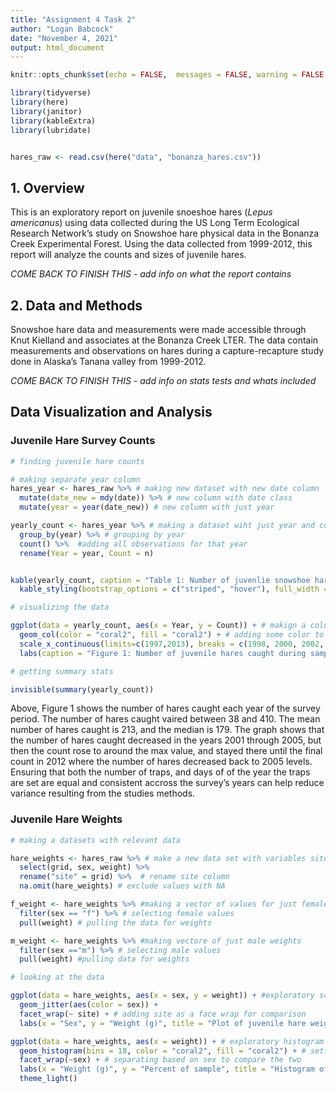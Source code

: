 ```yaml
---
title: "Assignment 4 Task 2"
author: "Logan Babcock"
date: "November 4, 2021"
output: html_document
---
```


```r
knitr::opts_chunk$set(echo = FALSE,  messages = FALSE, warning = FALSE, fig.align = "center")

library(tidyverse)
library(here)
library(janitor)
library(kableExtra)
library(lubridate)


hares_raw <- read.csv(here("data", "bonanza_hares.csv"))

```

## 1. Overview
This is an exploratory report on juvenile snoeshoe hares (*Lepus americanus*) using data collected during the  US Long Term Ecological Research Network's study on Snowshoe hare physical data in the Bonanza Creek Experimental Forest. Using the data collected from 1999-2012, this report will analyze the counts and sizes of juvenile hares.

*COME BACK TO FINISH THIS  - add info on what the report contains*

## 2. Data and Methods
Snowshoe hare data and measurements were made accessible through Knut Kielland and associates at the Bonanza Creek LTER. The data contain measurements and observations on hares during a capture-recapture study done in Alaska's Tanana valley from 1999-2012. 

*COME BACK TO FINISH THIS - add info on stats tests and whats included* 

## Data Visualization and Analysis

### Juvenile Hare Survey Counts

```r

# finding juvenile hare counts

# making separate year column
hares_year <- hares_raw %>% # making new dataset with new date column
  mutate(date_new = mdy(date)) %>% # new column with date class
  mutate(year = year(date_new)) # new column with just year

yearly_count <- hares_year %>% # making a dataset wiht just year and count
  group_by(year) %>% # grouping by year
  count() %>%  #adding all observations for that year
  rename(Year = year, Count = n)


kable(yearly_count, caption = "Table 1: Number of juvenlie snowshoe hares caught per year" , align = "l") %>% # making a finalized table with title
  kable_styling(bootstrap_options = c("striped", "hover"), full_width = F, position = "left", wraptable_width = 0) # customizing table

# visualizing the data

ggplot(data = yearly_count, aes(x = Year, y = Count)) + # makign a column chart to display counts
  geom_col(color = "coral2", fill = "coral2") + # adding some color to the graph
  scale_x_continuous(limits=c(1997,2013), breaks = c(1998, 2000, 2002, 2004, 2006, 2008, 2010, 2012)) + #setting the x ais labels
  labs(caption = "Figure 1: Number of juvenile hares caught during sampling from 1998-2012, shown through bar chart with height representing number of individual hares.", title = "Hares caught each year (Babcock)") # adding a title and figure caption

# getting summary stats

invisible(summary(yearly_count))
```

Above, Figure 1 shows the number of hares caught each year of the survey period. The number of hares caught vaired between 38 and 410. The mean number of hares caught is 213, and the median is 179. The graph shows that the number of hares caught decreased in the years 2001 through 2005, but then the count rose to around the max value, and stayed there until the final count in 2012 where the number of hares decreased back to 2005 levels. Ensuring that both the number of traps, and days of of the year the traps are set are equal and consistent accross the survey's years can help reduce variance resulting from the studies methods. 

### Juvenile Hare Weights

```r
# making a datasets with relevant data

hare_weights <- hares_raw %>% # make a new data set with variables site sex and weight
  select(grid, sex, weight) %>% 
  rename("site" = grid) %>%  # rename site column 
  na.omit(hare_weights) # exclude values with NA

f_weight <- hare_weights %>% #making a vector of values for just female hare weights
  filter(sex == "f") %>% # selecting female values
  pull(weight) # pulling the data for weights

m_weight <- hare_weights %>% #making vectore of just male weights
  filter(sex =="m") %>% # selecting male values
  pull(weight) #pulling data for weights

# looking at the data

ggplot(data = hare_weights, aes(x = sex, y = weight)) + #exploratory scatter plot graph
  geom_jitter(aes(color = sex)) +
  facet_wrap(~ site) + # adding site as a face wrap for comparison
  labs(x = "Sex", y = "Weight (g)", title = "Plot of juvenile hare weight by sex faceted by site (Babcock)", caption = "Figure 2: This plot shows the distribution of hare weights for each sex, faceted by survey site, where *f* is female and *m* is male.")

ggplot(data = hare_weights, aes(x = weight)) + # exploratory histogram of weights
  geom_histogram(bins = 18, color = "coral2", fill = "coral2") + # setting bins at smaller value than default 30
  facet_wrap(~sex) + # separating based on sex to compare the two
  labs(x = "Weight (g)", y = "Percent of sample", title = "Histogram of juvenile hare weights by sex (Babcock)", caption = "Figure 3: This histogram shows the distribution of hare weights by percent of population, and is faceted by sex, where *f* is female and *m* is male.") + # adding labels
  theme_light()

```

